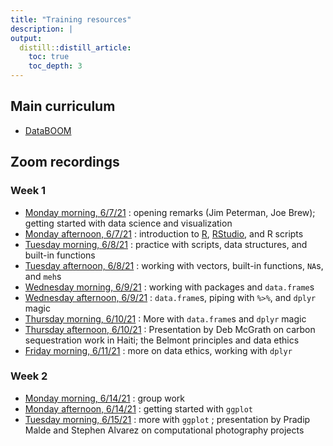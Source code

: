 ```yaml
---
title: "Training resources"
description: |
output:
  distill::distill_article:
    toc: true
    toc_depth: 3
---
```


## Main curriculum

- [DataBOOM](http://www.datascience.pizza/)

## Zoom recordings

### Week 1

  - [Monday morning, 6/7/21](https://sewanee-edu.zoom.us/rec/share/4duWw4RS4XQgEPojdWV4ZBYf4yj5I6itEjoBQUJPiETL5_F9Ycy45bIYqm0TZFIh.JvWdOs-coArve9xc) : opening remarks (Jim Peterman, Joe Brew); getting started with data science and visualization
  - [Monday afternoon, 6/7/21](https://sewanee-edu.zoom.us/rec/share/fCr9YKlRcTLZXFahgOBmeXcf4ITQ01E0WnPdawzd2dF-i9lp8CF0DQDZE2N2QOIg.fi8mmVJSKT4PREM1) : introduction to [R](https://cran.r-project.org/), [RStudio](https://www.rstudio.com/), and R scripts
  - [Tuesday morning, 6/8/21](https://sewanee-edu.zoom.us/rec/share/E-nWurvcCcTm5AMXgWpMFIsl4LKeQl7rSmA19-6b5URpOEIvKT2mXtbR2VnWb051.J21rNa681l67X9V8) : practice with scripts, data structures, and built-in functions
  - [Tuesday afternoon, 6/8/21](https://sewanee-edu.zoom.us/rec/share/9yOB5Bci1kGo2yoHi4-5YjHRVosIuR53TjQYClaW_Y6ASHelttQuYZqqqiKLv1C3.768w5x1ZUJgs0MJd) : working with vectors, built-in functions, `NA`s, and `meh`s
  - [Wednesday morning, 6/9/21](https://sewanee-edu.zoom.us/rec/share/xLhGumXryEqDQQReK2Ad7yv-nuze9tZrPY1Ah3ToGuEy3S3FGCmHKvak9cicpi3V.YtmpxY6DIh1Tbjc6?startTime=1623247053000) : working with packages and `data.frame`s
  - [Wednesday afternoon, 6/9/21](https://sewanee-edu.zoom.us/rec/share/s1-pJlZd2buMbu7ztOEh_auzlIxJMQelyZW76X8O-KPXBgQFkHPuxKPsMGI-Zk5K.NRZRS574htqOzFz9?startTime=1623267257000) : `data.frame`s, piping with `%>%`, and `dplyr` magic
  - [Thursday morning, 6/10/21](https://sewanee-edu.zoom.us/rec/share/dvCRD6FWirGw8-qh6HSgWG07Kb1bUdFpWaBuDeNjBwnw4Il_q3WNxnrW57zN_pil.NzCivuI_21wrvnnM) : More with `data.frame`s and `dplyr` magic
  - [Thursday afternoon, 6/10/21](https://sewanee-edu.zoom.us/rec/share/hzSTtWZeK1FCMe9la0uDBOXzpVnnV5gqkeWF5bXFR31dOqP4gZIfMCx0I13SEToG.-KwqTQHQ--pETKAX) : Presentation by Deb McGrath on carbon sequestration work in Haiti; the Belmont principles and data ethics
  - [Friday morning, 6/11/21](https://sewanee-edu.zoom.us/rec/share/WfExudcKWW0__daU04RwYdR725rhwU4HTkyVZoi26_AkwuGqxt19OD27ND_kx1AX.KenziwbqM7yKpf8Q) : more on data ethics, working with `dplyr`
  
### Week 2

  - [Monday morning, 6/14/21](https://sewanee-edu.zoom.us/rec/share/NTqs8kLxJ5sRNjejGnlPIPrYNmSP6s2sqGVqoCZiC_EuSO0ZkYE8JfKe-Ni5FyT_.GLznNa6wsZxWCdQE) : group work
  - [Monday afternoon, 6/14/21](https://sewanee-edu.zoom.us/rec/share/UyCSrx-U9WRownUYtFZ1FjqdWyiyS7b_YMZBwGRLlawcHmdHJh6X3XK_1lHBIBCR.LeGMidbsWkaXI_u_) : getting started with `ggplot`
  - [Tuesday morning, 6/15/21](https://sewanee-edu.zoom.us/rec/share/eO76cDTtYFDUTwb_Q9s70Fv56-afHNK19yM0UthQ8MbOcrRiqOKeC_M6U-8K7Cw.HTDoNfLadHxb9ZSu) : more with `ggplot` ; presentation by Pradip Malde and Stephen Alvarez on computational photography projects

